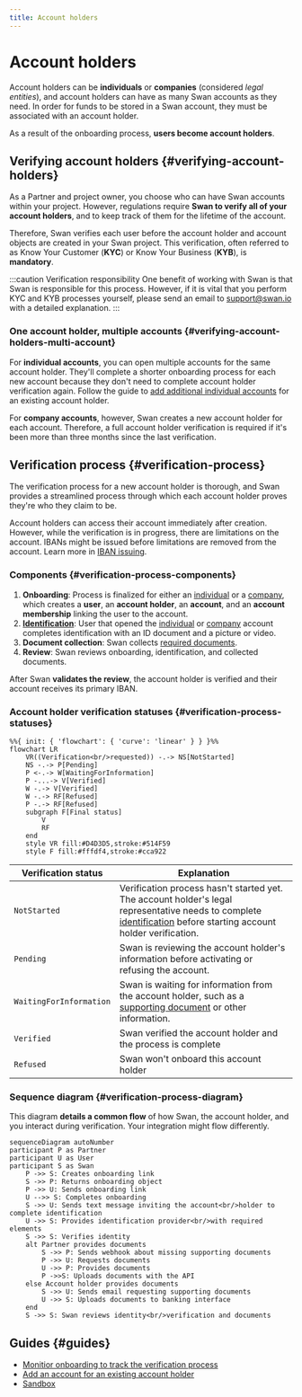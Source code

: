 ```yaml
---
title: Account holders
---
```


# Account holders


> <AccountHolderDefinition />

Account holders can be **individuals** or **companies** (considered *legal entities*), and account holders can have as many Swan accounts as they need.
In order for funds to be stored in a Swan account, they must be associated with an account holder.

As a result of the onboarding process, **users become account holders**.

## Verifying account holders {#verifying-account-holders}

As a Partner and project owner, you choose who can have Swan accounts within your project.
However, regulations require **Swan to verify all of your account holders**, and to keep track of them for the lifetime of the account.

Therefore, Swan verifies each user before the account holder and account objects are created in your Swan project.
This verification, often referred to as Know Your Customer (**KYC**) or Know Your Business (**KYB**), is **mandatory**.

:::caution Verification responsibility
One benefit of working with Swan is that Swan is responsible for this process.
However, if it is vital that you perform KYC and KYB processes yourself, please send an email to support@swan.io with a detailed explanation.
:::

### One account holder, multiple accounts {#verifying-account-holders-multi-account}

For **individual accounts**, you can open multiple accounts for the same account holder.
They'll complete a shorter onboarding process for each new account because they don't need to complete account holder verification again.
Follow the guide to [add additional individual accounts](./guide-add-additional-account.mdx) for an existing account holder.

For **company accounts**, however, Swan creates a new account holder for each account.
Therefore, a full account holder verification is required if it's been more than three months since the last verification.

## Verification process {#verification-process}

The verification process for a new account holder is thorough, and Swan provides a streamlined process through which each account holder proves they're who they claim to be.

Account holders can access their account immediately after creation.
However, while the verification is in progress, there are limitations on the account.
IBANs might be issued before limitations are removed from the account.
Learn more in [IBAN issuing](../../accounts/ibans/index.mdx).

### Components {#verification-process-components}

1. **Onboarding**: Process is finalized for either an [individual](../individual/index.mdx) or a [company](../company/index.mdx), which creates a **user**, an **account holder**, an **account**, and an **account membership** linking the user to the account.
1. [**Identification**](../../users/identifications/index.mdx): User that opened the [individual](../individual/index.mdx#identification-recommendations) or [company](../company/index.mdx#identification-recommendations) account completes identification with an ID document and a picture or video.
1. **Document collection**: Swan collects [required documents](../documents/index.mdx).
1. **Review**: Swan reviews onboarding, identification, and collected documents.

After Swan **validates the review**, the account holder is verified and their account receives its primary IBAN.

### Account holder verification statuses {#verification-process-statuses}

```mermaid
%%{ init: { 'flowchart': { 'curve': 'linear' } } }%%
flowchart LR
    VR((Verification<br/>requested)) -.-> NS[NotStarted]
    NS -.-> P[Pending]
    P <-.-> W[WaitingForInformation]
    P -...-> V[Verified]
    W -.-> V[Verified]
    W -.-> RF[Refused]
    P -.-> RF[Refused]
    subgraph F[Final status]
        V
        RF
    end
    style VR fill:#D4D3D5,stroke:#514F59
    style F fill:#fffdf4,stroke:#cca922
```

| Verification status | Explanation |
|---|---|
| `NotStarted` | Verification process hasn't started yet. The account holder's legal representative needs to complete [identification](../../users/identifications/index.mdx) before starting account holder verification. |
| `Pending` | Swan is reviewing the account holder's information before activating or refusing the account. |
| `WaitingForInformation` | Swan is waiting for information from the account holder, such as a [supporting document](../documents/index.mdx) or other information. |
| `Verified` | Swan verified the account holder and the process is complete |
| `Refused` | Swan won't onboard this account holder |

### Sequence diagram {#verification-process-diagram}

This diagram **details a common flow** of how Swan, the account holder, and you interact during verification.
Your integration might flow differently.

```mermaid
sequenceDiagram autoNumber
participant P as Partner
participant U as User
participant S as Swan
    P ->> S: Creates onboarding link
    S ->> P: Returns onboarding object
    P ->> U: Sends onboarding link
    U -->> S: Completes onboarding
    S ->> U: Sends text message inviting the account<br/>holder to complete identification
    U ->> S: Provides identification provider<br/>with required elements
    S ->> S: Verifies identity
    alt Partner provides documents
        S ->> P: Sends webhook about missing supporting documents
        P ->> U: Requests documents
        U ->> P: Provides documents
        P ->>S: Uploads documents with the API
    else Account holder provides documents
        S ->> U: Sends email requesting supporting documents
        U ->> S: Uploads documents to banking interface
    end
    S ->> S: Swan reviews identity<br/>verification and documents
```

## Guides {#guides}

* [Monitior onboarding to track the verification process](../overview/guide-get-info.mdx)
* [Add an account for an existing account holder](./guide-add-additional-account.mdx)
* [Sandbox](./sandbox.mdx)